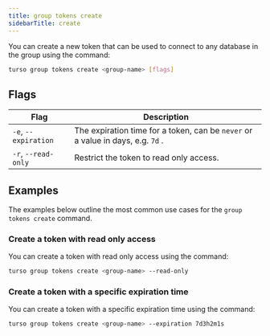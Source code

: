 ```yaml
---
title: group tokens create
sidebarTitle: create
---
```


You can create a new token that can be used to connect to any database in the group using the command:

```bash
turso group tokens create <group-name> [flags]
```

## Flags

| Flag                 | Description                                                                     |
| -------------------- | ------------------------------------------------------------------------------- |
| `-e`, `--expiration` | The expiration time for a token, can be `never` or a value in days, e.g. `7d` . |
| `-r`, `--read-only`  | Restrict the token to read only access.                                         |

## Examples

The examples below outline the most common use cases for the `group tokens create` command.

### Create a token with read only access

You can create a token with read only access using the command:

```bash
turso group tokens create <group-name> --read-only
```

### Create a token with a specific expiration time

You can create a token with a specific expiration time using the command:

```bash
turso group tokens create <group-name> --expiration 7d3h2m1s
```
